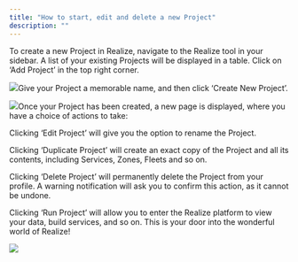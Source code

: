 ```yaml
---
title: "How to start, edit and delete a new Project"
description: ""
---
```


To create a new Project in Realize, navigate to the Realize tool in your sidebar. A list of your existing Projects will be displayed in a table. Click on ‘Add Project’ in the top right corner.  

![](https://spare-74fa64f80617.intercom-attachments-7.com/i/o/376603963/4801841245da6d387e094d76/d1AzuhTLwSpQ9oS1uvFNmvMjlYQbwOjIj1jucKWea90igiZAFSKSEmhNySn8CFySIBqjEtSNwB6Ed3TunXnVNS-2v7DeQw6Oh0bJIzoer5ty0G5n2wnYEGY9MNu-aLgFY4Mnqyia?expires=1753820100&signature=d5e4db2c8f889c41d30b17d617759470725d5fc2a36b22b5e05514cdd88cfa69&req=dychEMl9lIdcFb4f3HP0gO9u7ZqqOn7gT1YXtNLr11gQRxeRuOMyg1XiYIYl%0AGrE%3D%0A)Give your Project a memorable name, and then click ‘Create New Project’.

![](https://spare-74fa64f80617.intercom-attachments-7.com/i/o/376603968/583b8de5b4e69d203ed0f1df/6qKcmeckiF-gjV15efWjBJUxuRiaY3DYaxGG8dAeVvZKZ7-ZyONEpuTmueuNM-6V13T0aBYmfuE3NbSdbu5mcga9CnJO9IgMrrpuPqOcyxdRcOd9FjaR0mq8z2uckfnia1CXgXs3?expires=1753820100&signature=ac79c9046367537e2b0b91ae1fafdad451cddfb4c9e17a6b4cf22e973c228040&req=dychEMl9lIdXFb4f3HP0gDReV%2BIVw7xKrqjQKnW1UD0n3zIpIjdvEWByrYZy%0Adls%3D%0A)Once your Project has been created, a new page is displayed, where you have a choice of actions to take:

Clicking ‘Edit Project’ will give you the option to rename the Project.

Clicking ‘Duplicate Project’ will create an exact copy of the Project and all its contents, including Services, Zones, Fleets and so on. 

Clicking ‘Delete Project’ will permanently delete the Project from your profile. A warning notification will ask you to confirm this action, as it cannot be undone. 

Clicking ‘Run Project’ will allow you to enter the Realize platform to view your data, build services, and so on. This is your door into the wonderful world of Realize!

![](https://spare-74fa64f80617.intercom-attachments-7.com/i/o/376603972/9b11242ca97e4e4483043f99/foYZfKV1msl1TiH_cv_4hXUQHVPkYhAGnO-bZzzfZW7JJhTyG0Wjsoo1756pALoZ6x_uzac_Pk8_6QWI3yS2MjAsV3T5ToXxC2BMhM4D_Yv79RJ0qREixoyeuodimtPiLDWak1sS?expires=1753820100&signature=fe8bfa6af8cff76b4f4e9e16a9ba9ae87e420f4a526df635d71721da3605bd67&req=dychEMl9lIZdFb4f3HP0gNXmGs6zgZEdOsxsKBMYaKKE7rNiFVnd6JwM6gSC%0AmRg%3D%0A)
